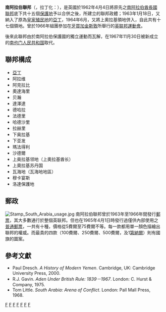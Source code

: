 {{Infobox Former Country
|native_name            = {{rtl-lang|ar|اتحاد الجنوب العربي}}
|conventional_long_name = 南阿拉伯聯邦
|common_name            = 葉門
|
|continent              = 亞洲
|region                 = 中東
|country                = 葉門
|era                    = 冷戰
|status                 = 保護國
|status_text            = [[英国|英国]][[保护国|保护国]]
|empire                 = 英國
|government_type        = 
|
|<!--- 興亡, 事件, 年代與日期 --->
|
|year_start             = 1962年
|year_end               = 1967年
|
|year_exile_start       = 
|year_exile_end         = 
|
|event_start            = 建立
|date_start             = 4月4日
|event_end              = 南葉門成立
|date_end               = 11月30日
|
|event1                 = 
|date_event1            = 
|event2                 = 
|date_event2            = 
|event3                 = 
|date_event3            = 
|event4                 = 
|date_event4            = 
|event5                 = 
|date_event5            = 
|event6                 = 
|date_event6            = 
|event7                 = 
|date_event7            = 
|event8                 = 
|date_event8            = 
|event9                 = 
|date_event9            = 
|
|event_pre              = 
|date_pre               = 
|event_post             = 
|date_post              = 
|
|<!--- 前任和繼任政治實體 --->
|p1                     = 亞丁殖民地
|flag_p1     = Flag of Aden (1937–1963).svg
|s1                     = 葉門民主人民共和國
|flag_s1               = Flag of South Yemen.svg
|image_flag = Flag of the Federation of South Arabia.svg
|flag                   = 
|flag_type              = 
|image_coat             = Coat of Arms of the Federation of South Arabia.svg
|symbol                 = 
|symbol_type            = 
|
|image_map              = Federation of South Arabia in its region.svg
|image_map_caption      = 
|
|image_map2             = 
|image_map2_caption     = 
|
|capital                = [[亚丁_(也门)|亞丁]]
|capital_exile          = 
|latd= |latm= |latNS= |longd= |longm= |longEW= 
|
|national_motto         = 
|national_anthem        = 
|common_languages       = [[阿拉伯語|阿拉伯語]]
|religion               = 
|currency               = 
|
|<!--- 國家領導人 --->
|leader1                = 
|leader2                = 
|leader3                = 
|leader4                = 
|year_leader1           = 
|year_leader2           = 
|year_leader3           = 
|year_leader4           = 
|title_leader           = 
|representative1        = 
|representative2        = 
|representative3        = 
|representative4        = 
|year_representative1   = 
|year_representative2   = 
|year_representative3   = 
|year_representative4   = 
|title_representative   = 
|deputy1                = 
|deputy2                = 
|deputy3                = 
|deputy4                = 
|year_deputy1           = 
|year_deputy2           = 
|year_deputy3           = 
|year_deputy4           = 
|title_deputy           = 
|
|<!--- 立法機構 --->
|legislature            =
|house1                 = 
|type_house1            = 
|house2                 = 
|type_house2            = 
|
|<!--- 面積和人口 --->
|stat_year1             = 
|stat_area1             = 
|stat_pop1              = 
|stat_year2             = 
|stat_area2             = 
|stat_pop2              = 
|stat_year3             = 
|stat_area3             = 
|stat_pop3              = 
|stat_year4             = 
|stat_area4             = 
|stat_pop4              = 
|stat_year5             = 
|stat_area5             = 
|stat_pop5              = 
|footnotes              = 
|today                  = {{YEM}}
}}

'''南阿拉伯聯邦'''（{{lang-ar|اتحاد الجنوب العربي}}，拉丁化：{{rtl-lang|ar|Ittihad al-Janūb al-arabī}}），是英國於1962年4月4日將原先之[[南阿拉伯酋長國聯邦|南阿拉伯酋長國聯邦]]底下共十五個[[保護地|保護地]]予以合併之後，所建立的聯邦政體；1963年1月18日，又納入了原為[[皇家殖民地|皇家殖民地]]的[[亚丁_(也门)|亞丁]]，1964年6月，又將上奧拉基領地併入，自此共有十七個領地。曾於1966年組團參加在[[牙買加|牙買加]][[金斯敦|金斯敦]]所舉行的[[英联邦運動會|英联邦運動會]]。

後來此聯邦由於南阿拉伯保護國的獨立運動而瓦解，在1967年11月30日被新成立的[[葉門人民民主共和國|南也门人民共和国]]取代。

==聯邦構成==
*[[亚丁_(也门)|亞丁]]
*阿拉维 
*阿克拉比
*奧達海里
*贝瀚 
*達澤達
*德哈拉
*法德里
*哈德沙里
*拉赫里
*下奥拉基
*下亚发 
*瑪法得利
*沙德爾
*上奥拉基领地（上奧拉基酋长） 
*上奧拉基苏丹国 
*瓦海地（瓦海地地區） 
*穆卡宴斯 
*洛達保護地

==郵政==
[[Image:Stamp_South_Arabia_usage.jpg|right]]
南阿拉伯聯邦曾於1963年至1966年間發行[[郵票|郵票]]，其大多數通行於整個英联邦。但也在1965年4月1日時發行過僅供內部使用之[[普通郵票|普通郵票]]，一共有十種，價格從5費爾至75費爾不等。每一款都用單一顏色描繪出聯邦的權威。而最貴的四款（100費爾、250費爾、500費爾，及1[[第納爾|第納爾]]）則有國旗的圖案。

==參考文獻==
*Paul Dresch. ''A History of Modern Yemen''. Cambridge, UK: Cambridge University Press, 2000.
*R.J. Gavin. ''Aden Under British Rule: 1839－1967''. London: C. Hurst & Company, 1975.
*Tom Little. ''South Arabia: Arena of Conflict''. London: Pall Mall Press, 1968.

{{DEFAULTSORT:South Arabia}}
[[Category:冷战时期的历史政权|F]]
[[Category:前英國保護國|F]]
[[Category:前聯邦國家|F]]
[[Category:也门历史政权|F]]
[[Category:西亚历史国家|F]]
[[Category:1962年建立的國家或政權|F]]
[[Category:1967年終結的國家或政權|F]]